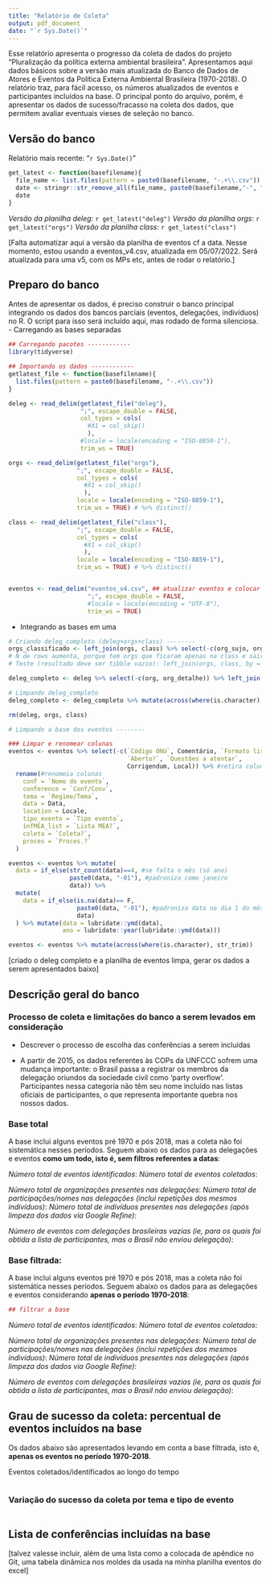 ```yaml
---
title: "Relatório de Coleta"
output: pdf_document
date: "`r Sys.Date()`"
---
```


Esse relatório apresenta o progresso da coleta de dados do projeto "Pluralização da política externa ambiental brasileira". Apresentamos aqui dados básicos sobre a versão mais atualizada do Banco de Dados de Atores e Eventos da Política Externa Ambiental Brasileira (1970-2018). 
O relatório traz, para fácil acesso, os números atualizados de eventos e participantes incluídos na base. O principal ponto do arquivo, porém, é apresentar os dados de sucesso/fracasso na coleta dos dados, que permitem avaliar eventuais vieses de seleção no banco.

## Versão do banco
Relatório mais recente: "`r Sys.Date()`"
```r
get_latest <- function(basefilename){
  file_name <- list.files(pattern = paste0(basefilename, "-.+\\.csv"))
  date <- stringr::str_remove_all(file_name, paste0(basefilename,"-", "|\\.csv"))
  date
}
```

*Versão da planilha deleg*: `r get_latest("deleg")`
*Versão da planilha orgs*: `r get_latest("orgs")`
*Versão da planilha class*: `r get_latest("class")`

[Falta automatizar aqui a versão da planilha de eventos cf a data. Nesse momento, estou usando a eventos_v4.csv, atualizada em 05/07/2022. Será atualizada para uma v5, com os MPs etc, antes de rodar o relatório.]


## Preparo do banco
Antes de apresentar os dados, é preciso construir o banco principal integrando os dados dos bancos parciais (eventos, delegações, indivíduos) no R. O script para isso será incluído aqui, mas rodado de forma silenciosa.
- Carregando as bases separadas
```r
## Carregando pacotes ------------
library(tidyverse)

## Importando os dados ------------
getlatest_file <- function(basefilename){
  list.files(pattern = paste0(basefilename, "-.+\\.csv"))
}

deleg <- read_delim(getlatest_file("deleg"), 
                    ";", escape_double = FALSE, 
                    col_types = cols(
                      #X1 = col_skip()
                      ), 
                    #locale = locale(encoding = "ISO-8859-1"), 
                    trim_ws = TRUE)

orgs <- read_delim(getlatest_file("orgs"), 
                   ";", escape_double = FALSE, 
                   col_types = cols(
                     #X1 = col_skip()
                     ), 
                   locale = locale(encoding = "ISO-8859-1"), 
                   trim_ws = TRUE) # %>% distinct()

class <- read_delim(getlatest_file("class"), 
                   ";", escape_double = FALSE, 
                   col_types = cols(
                     #X1 = col_skip()
                     ), 
                   locale = locale(encoding = "ISO-8859-1"), 
                   trim_ws = TRUE) # %>% distinct()


eventos <- read_delim("eventos_v4.csv", ## atualizar eventos e colocar em formato data
                      ";", escape_double = FALSE, 
                      #locale = locale(encoding = "UTF-8"), 
                      trim_ws = TRUE)
```

- Integrando as bases em uma
```r
# Criando deleg_completo (deleg+orgs+class) --------
orgs_classificado <- left_join(orgs, class) %>% select(-c(org_sujo, org_detalhe_sujo))
# N de rows aumenta, porque tem orgs que ficaram apenas na class e saíram da lista orgs (foram erros na padronização e corrigidos posteriormente)
# Teste (resultado deve ser tibble vazio): left_join(orgs, class, by = "id_org_unica") %>% filter(org_limpo.x != org_limpo.y)

deleg_completo <- deleg %>% select(-c(org, org_detalhe)) %>% left_join(orgs_classificado, by = "id_org_dupla")

# Limpando deleg_completo
deleg_completo <- deleg_completo %>% mutate(across(where(is.character), str_trim))

rm(deleg, orgs, class)
```

```r
# Limpando a base dos eventos --------

### Limpar e renomear colunas
eventos <- eventos %>% select(-c(`Código ONU`, Comentário, `Formato lista`, 
                                 `Aberto?`, `Questões a atentar`, 
                                 Corrigendum, Local)) %>% #retira colunas irrelevantes
  rename(#renomeia colunas
    conf = `Nome do evento`,
    conference = `Conf/Conv`,
    tema = `Regime/Tema`,
    data = Data,
    location = Locale,
    tipo_evento = `Tipo evento`,
    infMEA_list = `Lista MEA?`,
    coleta = `Coleta?`,
    proces = `Proces.?` 
  )

eventos <- eventos %>% mutate(
  data = if_else(str_count(data)==4, #se falta o mês (só ano)
                 paste0(data, "-01"), #padroniza como janeiro
                 data)) %>% 
  mutate(
    data = if_else(is.na(data)== F,
                   paste0(data, "-01"), #padroniza data no dia 1 do mês
                   data)
  ) %>% mutate(data = lubridate::ymd(data), 
               ano = lubridate::year(lubridate::ymd(data))) 

eventos <- eventos %>% mutate(across(where(is.character), str_trim))
```


[criado o deleg completo e a planilha de eventos limpa, gerar os dados a serem apresentados baixo]

## Descrição geral do banco
### Processo de coleta e limitações do banco a serem levados em consideração

- Descrever o processo de escolha das conferências a serem incluídas

- A partir de 2015, os dados referentes às COPs da UNFCCC sofrem uma mudança importante: o Brasil passa a registrar os membros da delegação oriundos da sociedade civil como 'party overflow'. Participantes nessa categoria não têm seu nome incluído nas listas oficiais de participantes, o que representa importante quebra nos nossos dados.

### Base total
A base inclui alguns eventos pré 1970 e pós 2018, mas a coleta não foi sistemática nesses períodos. Seguem abaixo os dados para as delegações e eventos **como um todo, isto é, sem filtros referentes a datas**:

*Número total de eventos identificados*:
*Número total de eventos coletados*:

*Número total de organizações presentes nas delegações*:
*Número total de participações/nomes nas delegações (inclui repetições dos mesmos indivíduos)*:
*Número total de indivíduos presentes nas delegações (após limpeza dos dados via Google Refine)*:


*Número de eventos com delegações brasileiras vazias (ie, para os quais foi obtida a lista de participantes, mas o Brasil não enviou delegação)*:

### Base filtrada:
A base inclui alguns eventos pré 1970 e pós 2018, mas a coleta não foi sistemática nesses períodos. Seguem abaixo os dados para as delegações e eventos considerando **apenas o período 1970-2018**:

```r

## filtrar a base

```


*Número total de eventos identificados*:
*Número total de eventos coletados*:

*Número total de organizações presentes nas delegações*:
*Número total de participações/nomes nas delegações (inclui repetições dos mesmos indivíduos)*:
*Número total de indivíduos presentes nas delegações (após limpeza dos dados via Google Refine)*:


*Número de eventos com delegações brasileiras vazias (ie, para os quais foi obtida a lista de participantes, mas o Brasil não enviou delegação)*:

## Grau de sucesso da coleta: percentual de eventos incluídos na base
Os dados abaixo são apresentados levando em conta a base filtrada, isto é, **apenas os eventos no período 1970-2018**.


Eventos coletados/identificados ao longo do tempo
```r

```

### Variação do sucesso da coleta por tema e tipo de evento
```r

```



## Lista de conferências incluídas na base
[talvez valesse incluir, além de uma lista como a colocada de apêndice no Git, uma tabela dinâmica nos moldes da usada na minha planilha eventos do excel]




